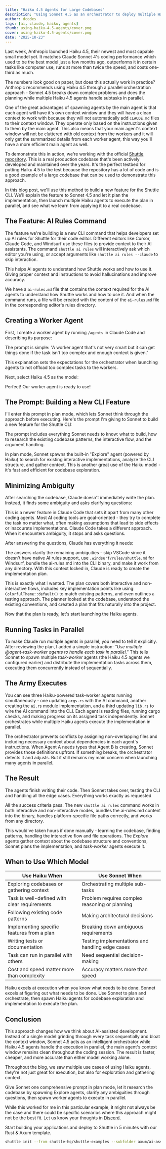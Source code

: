 ```yaml
---
title: "Haiku 4.5 Agents for Large Codebases"
description: "Using Sonnet 4.5 as an orchestrator to deploy multiple Haiku 4.5 agents in parallel. We build a new CLI feature for the Shuttle repository to demonstrate how parallel agent orchestration handles complex tasks faster and more cost-effectively."
author: dcodes
tags: [ai, claude, haiku, agents]
thumb: using-haiku-4.5-agents/cover.png
cover: using-haiku-4.5-agents/cover.png
date: "2025-10-23"
---
```


Last week, Anthropic launched Haiku 4.5, their newest and most capable small model yet. It matches Claude Sonnet 4's coding performance which used to be the best model just a few months ago, outperforms it in certain tasks like computer use, runs at more than twice the speed, and costs one-third as much.

<CaptionedImage
  src="/images/blog/using-haiku-4.5-agents/haiku-benchmark.png"
  alt="The Official Haiku 4.5 benchmark performance by Anthropic"
  caption="The Official Haiku 4.5 benchmark performance by Anthropic"
/>

The numbers look good on paper, but does this actually work in practice? Anthropic recommends using Haiku 4.5 through a parallel orchestration approach - Sonnet 4.5 breaks down complex problems and does the planning while multiple Haiku 4.5 agents handle subtasks in parallel.

One of the great advantages of spawning agents by the main agent is that each agent will have it's own context window and they will have a clean context to work with because they will not automatically add `CLAUDE.md` files to their context window. They operate only based on the instructions given to them by the main agent. This also means that your main agent's context window will not be cluttered with old context from the workers and it will only get the summarized details from each worker agent, this way you'll have a more efficient main agent as well.

To demonstrate this in action, we're working with the official [Shuttle repository](https://github.com/shuttle-hq/shuttle). This is a real production codebase that's been actively developed and maintained over the years. It's the perfect testbed for putting Haiku 4.5 to the test because the repository has a lot of code and is a good example of a large codebase that can be used to demonstrate this approach.

In this blog post, we'll use this method to build a new feature for the Shuttle CLI. We'll explain the feature to Sonnet 4.5 and let it plan the implementation, then launch multiple Haiku agents to execute the plan in parallel, and see what we learn from applying it to a real codebase.

## The Feature: AI Rules Command

The feature we're building is a new CLI command that helps developers set up AI rules for Shuttle for their code editor. Different editors like Cursor, Claude Code, and Windsurf use these files to provide context to their AI assistants. The command `shuttle ai rules` will interactively ask which editor you're using, or accept arguments like `shuttle ai rules --claude` to skip interaction.

This helps AI agents to understand how Shuttle works and how to use it. Giving proper context and instructions to avoid hallucinations and improve accuracy.

We have a `ai-rules.md` file that contains the context required for the AI agents to understand how Shuttle works and how to use it. And when the command runs, a file will be created with the content of the `ai-rules.md` file in the corresponding editor's rules directory.

## Creating a Worker Agent

First, I create a worker agent by running `/agents` in Claude Code and describing its purpose:

<CaptionedImage
  src="/images/blog/using-haiku-4.5-agents/create-agent.png"
  alt="Creating a new agent"
  caption="Creating a new agent"
/>

The prompt is simple: "A worker agent that's not very smart but it can get things done if the task isn't too complex and enough context is given."

This explanation sets the expectations for the orchestrator when launching agents to not offload too complex tasks to the workers.

Next, select Haiku 4.5 as the model:

<CaptionedImage
  src="/images/blog/using-haiku-4.5-agents/select-haiku.png"
  alt="Selecting Haiku as the model"
  caption="Selecting Haiku as the model"
/>

Perfect! Our worker agent is ready to use!

## The Prompt: Building a New CLI Feature

I'll enter this prompt in plan mode, which lets Sonnet think through the approach before executing. Here's the prompt I'm giving to Sonnet to build a new feature for the Shuttle CLI:

<CaptionedImage
  src="/images/blog/using-haiku-4.5-agents/prompt-plan-mode.png"
  alt="Entering the prompt in plan mode"
  caption="Entering the prompt in plan mode"
/>

The prompt includes everything Sonnet needs to know: what to build, how to research the existing codebase patterns, the interactive flow, and the argument handling.

In plan mode, Sonnet spawns the built-in "Explore" agent (powered by Haiku) to search for existing interactive implementations, analyze the CLI structure, and gather context. This is another great use of the Haiku model - it's fast and efficient for codebase exploration.

<CaptionedImage
  src="/images/blog/using-haiku-4.5-agents/explore-agent.png"
  alt="Explore agent searching the codebase"
  caption="Explore agent searching the codebase"
/>

## Minimizing Ambiguity

After searching the codebase, Claude doesn't immediately write the plan. Instead, it finds some ambiguity and asks clarifying questions:

<CaptionedImage
  src="/images/blog/using-haiku-4.5-agents/claude-asks-questions.png"
  alt="Claude asking questions about file paths"
/>

This is a newer feature in Claude Code that sets it apart from many other coding agents. Most AI coding tools are goal-oriented - they try to complete the task no matter what, often making assumptions that lead to side effects or inaccurate implementations. Claude Code takes a different approach. When it encounters ambiguity, it stops and asks questions.

After answering the questions, Claude has everything it needs:

<CaptionedImage
  src="/images/blog/using-haiku-4.5-agents/questions-answered.png"
  alt="Answered questions ready to submit"
/>

The answers clarify the remaining ambiguities - skip VSCode since it doesn't have native AI rules support, use `.windsurf/rules/shuttle.md` for Windsurf, bundle the ai-rules.md into the CLI binary, and make it work from any directory. With this context locked in, Claude is ready to create the implementation plan.

<CaptionedImage
  src="/images/blog/using-haiku-4.5-agents/plan-ready.png"
  alt="Implementation plan ready"
/>

This is exactly what I wanted. The plan covers both interactive and non-interactive flows, includes key implementation points like using `ColorfulTheme::default()` to match existing patterns, and even outlines a testing approach. The planner looked at the codebase, understood the existing conventions, and created a plan that fits naturally into the project.

Now that the plan is ready, let's start launching the Haiku agents.

## Running Tasks in Parallel

To make Claude run multiple agents in parallel, you need to tell it explicitly. After reviewing the plan, I added a simple instruction: _"Use multiple @agent-task-worker agents to handle each task in parallel."_ This tells Sonnet to spawn multiple _task-worker_ agents (the Haiku 4.5 agents we configured earlier) and distribute the implementation tasks across them, executing them concurrently instead of sequentially.

<CaptionedImage
  src="/images/blog/using-haiku-4.5-agents/parallel-prompt.png"
  alt="Prompting Claude to use parallel agents"
/>

## The Army Executes

You can see three Haiku-powered task-worker agents running simultaneously - one updating `args.rs` with the AI command, another creating the `ai.rs` module implementation, and a third updating `lib.rs` to wire the AI command into the CLI. Each agent is reading files, running cargo checks, and making progress on its assigned task independently. Sonnet orchestrates while multiple Haiku agents execute the implementation in parallel.

The orchestrator prevents conflicts by assigning non-overlapping files and including necessary context about dependencies in each agent's instructions. When Agent A needs types that Agent B is creating, Sonnet provides those definitions upfront. If something breaks, the orchestrator detects it and adjusts. But it still remains my main concern when launching many agents in parallel.

<CaptionedImage
  src="/images/blog/using-haiku-4.5-agents/agents-running.png"
  alt="Multiple agents running in parallel"
  caption="Multiple agents running in parallel"
/>

## The Result

The agents finish writing their code. Then Sonnet takes over, testing the CLI and handling all the edge cases. Everything works exactly as requested.

<CaptionedImage
  src="/images/blog/using-haiku-4.5-agents/task-complete.png"
  alt="Implementation complete"
  caption="Implementation complete"
/>

All the success criteria pass. The new `shuttle ai rules` command works in both interactive and non-interactive modes, bundles the ai-rules.md content into the binary, handles platform-specific file paths correctly, and works from any directory.

This would've taken hours if done manually - learning the codebase, finding patterns, handling the interactive flow and file operations. The _Explore_ agents gather context about the codebase structure and conventions, Sonnet plans the implementation, and _task-worker_ agents execute it.

## When to Use Which Model

| Use Haiku When                               | Use Sonnet When                                 |
| -------------------------------------------- | ----------------------------------------------- |
| Exploring codebases or gathering context     | Orchestrating multiple sub-tasks                |
| Task is well-defined with clear requirements | Problem requires complex reasoning or planning  |
| Following existing code patterns             | Making architectural decisions                  |
| Implementing specific features from a plan   | Breaking down ambiguous requirements            |
| Writing tests or documentation               | Testing implementations and handling edge cases |
| Task can run in parallel with others         | Need sequential decision-making                 |
| Cost and speed matter more than complexity   | Accuracy matters more than speed                |

Haiku excels at execution when you know what needs to be done. Sonnet excels at figuring out what needs to be done. Use Sonnet to plan and orchestrate, then spawn Haiku agents for codebase exploration and implementation to execute the plan.

## Conclusion

This approach changes how we think about AI-assisted development. Instead of a single model grinding through every task sequentially and bloat the context window, Sonnet 4.5 acts as an intelligent orchestrator while Haiku 4.5 agents handle the execution in parallel, the main agent's context window remains clean throughout the coding session. The result is faster, cheaper, and more accurate than either model working alone.

Throughout the blog, we saw multiple use cases of using Haiku agents, they're not just great for execution, but also for exploration and gathering context.

Give Sonnet one comprehensive prompt in plan mode, let it research the codebase by spawning Explore agents, clarify any ambiguities through questions, then spawn worker agents to execute in parallel.

While this worked for me in this particular example, it might not always be the case and there could be specific scenarios where this approach might not be the best fit. Let us know your thoughts in [Discord](https://discord.gg/shuttle).

Start building your applications and deploy to Shuttle in 5 minutes with our Rust & Axum template.

```bash
shuttle init --from shuttle-hq/shuttle-examples --subfolder axum/ai-assisted
```
